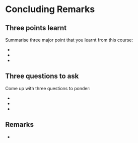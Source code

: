 # Concluding Remarks {-}

## Three points learnt {-}

Summarise three major point that you learnt from this course:

- 
- 
- 

## Three questions to ask {-}

Come up with three questions to ponder:

- 
-
-

## Remarks {-}

-
